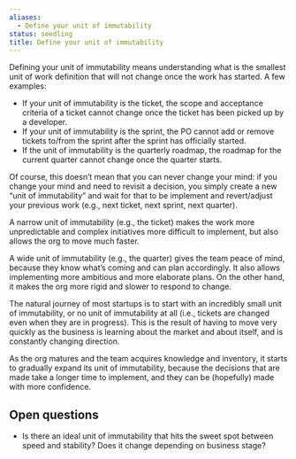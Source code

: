 ```yaml
---
aliases:
  - Define your unit of immutability
status: seedling
title: Define your unit of immutability
---
```

Defining your unit of immutability means understanding what is the smallest unit of work definition that will not change once the work has started. A few examples:

- If your unit of immutability is the ticket, the scope and acceptance criteria of a ticket cannot change once the ticket has been picked up by a developer.
- If your unit of immutability is the sprint, the PO cannot add or remove tickets to/from the sprint after the sprint has officially started.
- If the unit of immutability is the quarterly roadmap, the roadmap for the current quarter cannot change once the quarter starts.

Of course, this doesn’t mean that you can never change your mind: if you change your mind and need to revisit a decision, you simply create a new “unit of immutability” and wait for that to be implement and revert/adjust your previous work (e.g., next ticket, next sprint, next quarter).

A narrow unit of immutability (e.g., the ticket) makes the work more unpredictable and complex initiatives more difficult to implement, but also allows the org to move much faster.

A wide unit of immutability (e.g., the quarter) gives the team peace of mind, because they know what’s coming and can plan accordingly. It also allows implementing more ambitious and more elaborate plans. On the other hand, it makes the org more rigid and slower to respond to change.

The natural journey of most startups is to start with an incredibly small unit of immutability, or no unit of immutability at all (i.e., tickets are changed even when they are in progress). This is the result of having to move very quickly as the business is learning about the market and about itself, and is constantly changing direction.

As the org matures and the team acquires knowledge and inventory, it starts to gradually expand its unit of immutability, because the decisions that are made take a longer time to implement, and they can be (hopefully) made with more confidence.

## Open questions

- Is there an ideal unit of immutability that hits the sweet spot between speed and stability? Does it change depending on business stage?
